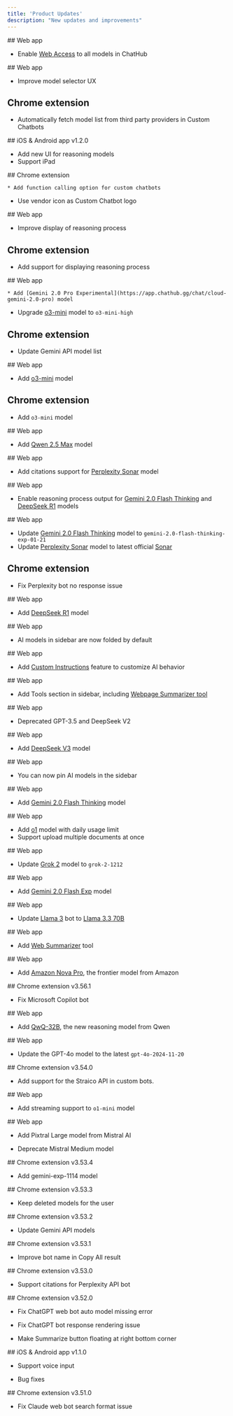 ```yaml
---
title: 'Product Updates'
description: "New updates and improvements"
---
```


<Update label="February 20, 2025">
  ## Web app

  * Enable [Web Access](/premium-features/web-access) to all models in ChatHub
</Update>

<Update label="February 17, 2025">
  ## Web app

  * Improve model selector UX

  ## Chrome extension

  * Automatically fetch model list from third party providers in Custom Chatbots
</Update>

<Update label="February 16, 2025">
  ## iOS & Android app v1.2.0

  * Add new UI for reasoning models
  * Support iPad
</Update>

<Update label="February 13, 2025">
  ## Chrome extension

	* Add function calling option for custom chatbots
  * Use vendor icon as Custom Chatbot logo
</Update>

<Update label="February 10, 2025">
  ## Web app

  * Improve display of reasoning process

  ## Chrome extension

  * Add support for displaying reasoning process
</Update>

<Update label="February 5, 2025">
  ## Web app

	* Add [Gemini 2.0 Pro Experimental](https://app.chathub.gg/chat/cloud-gemini-2.0-pro) model
  * Upgrade [o3-mini](https://app.chathub.gg/chat/cloud-o3-mini) model to `o3-mini-high`

  ## Chrome extension

  * Update Gemini API model list
</Update>

<Update label="January 31, 2025">
  ## Web app

  * Add [o3-mini](https://app.chathub.gg/chat/cloud-o3-mini) model

  ## Chrome extension

  * Add `o3-mini` model
</Update>

<Update label="January 28, 2025">
  ## Web app

  * Add [Qwen 2.5 Max](https://app.chathub.gg/chat/cloud-qwen2.5-max) model
</Update>

<Update label="January 25, 2025">
  ## Web app

  * Add citations support for [Perplexity Sonar](https://app.chathub.gg/chat/cloud-pplx-sonar-online) model
</Update>

<Update label="January 22, 2025">
  ## Web app

  * Enable reasoning process output for [Gemini 2.0 Flash Thinking](https://app.chathub.gg/chat/cloud-gemini-2.0-flash-thinking) and [DeepSeek R1](https://app.chathub.gg/chat/cloud-deepseek-r1) models
</Update>

<Update label="January 21, 2025">
  ## Web app

  * Update [Gemini 2.0 Flash Thinking](https://app.chathub.gg/chat/cloud-gemini-2.0-flash-thinking) model to `gemini-2.0-flash-thinking-exp-01-21`
  * Update [Perplexity Sonar](https://app.chathub.gg/chat/cloud-pplx-sonar-online) model to latest official [Sonar](https://sonar.perplexity.ai/)

  ## Chrome extension

  * Fix Perplexity bot no response issue
</Update>

<Update label="January 19, 2025">
  ## Web app

  * Add [DeepSeek R1](https://app.chathub.gg/chat/cloud-deepseek-r1) model
</Update>

<Update label="January 10, 2025">
  ## Web app

  * AI models in sidebar are now folded by default
</Update>

<Update label="January 6, 2025">
  ## Web app

  * Add [Custom Instructions](/features/custom-instructions) feature to customize AI behavior
</Update>

<Update label="January 3, 2025">
  ## Web app

  * Add Tools section in sidebar, including [Webpage Summarizer tool](https://app.chathub.gg/webpage-summarizer)
</Update>

<Update label="January 2, 2025">
  ## Web app

  * Deprecated GPT-3.5 and DeepSeek V2
</Update>

<Update label="December 26, 2024">
  ## Web app

  * Add [DeepSeek V3](https://app.chathub.gg/chat/cloud-deepseek-v3) model
</Update>

<Update label="December 24, 2024" >
  ## Web app

  * You can now pin AI models in the sidebar
</Update>

<Update label="December 20, 2024">
  ## Web app

  * Add [Gemini 2.0 Flash Thinking](https://app.chathub.gg/chat/cloud-gemini-2.0-flash-thinking) model
</Update>

<Update label="December 19, 2024">
  ## Web app

  * Add [o1](https://app.chathub.gg/chat/cloud-o1) model with daily usage limit
  * Support upload multiple documents at once
</Update>

<Update label="December 15, 2024">
  ## Web app

  * Update [Grok 2](https://app.chathub.gg/chat/cloud-grok-2) model to `grok-2-1212`
</Update>

<Update label="December 11, 2024">
  ## Web app

  * Add [Gemini 2.0 Flash Exp](https://app.chathub.gg/chat/cloud-gemini-2.0-flash) model
</Update>

<Update label="December 7, 2024">
  ## Web app

  * Update [Llama 3](https://app.chathub.gg/chat/cloud-llama3) bot to [Llama 3.3 70B](https://huggingface.co/meta-llama/Llama-3.3-70B-Instruct)
</Update>

<Update label="December 6, 2024">
  ## Web app

  * Add [Web Summarizer](https://app.chathub.gg/webpage-summarizer) tool
</Update>

<Update label="December 6, 2024">
  ## Web app

  * Add [Amazon Nova Pro](https://app.chathub.gg/chat/cloud-amazon-nova-pro), the frontier model from Amazon
</Update>

<Update label="December 3, 2024">
  ## Chrome extension v3.56.1

  * Fix Microsoft Copilot bot
</Update>

<Update label="November 28, 2024">
  ## Web app

  * Add [QwQ-32B](https://app.chathub.gg/chat/cloud-qwq-32b), the new reasoning model from Qwen
</Update>

<Update label="November 21, 2024">
  ## Web app

  * Update the GPT-4o model to the latest `gpt-4o-2024-11-20`
</Update>

<Update label="November 20, 2024">
  ## Chrome extension v3.54.0

  * Add support for the Straico API in custom bots.
</Update>

<Update label="November 20, 2024">
  ## Web app

  * Add streaming support to `o1-mini` model
</Update>

<Update label="November 19, 2024">
  ## Web app

  * Add Pixtral Large model from Mistral AI

  * Deprecate Mistral Medium model
</Update>

<Update label="November 17, 2024">
  ## Chrome extension v3.53.4

  * Add gemini-exp-1114 model
</Update>

<Update label="November 15, 2024">
  ## Chrome extension v3.53.3

  * Keep deleted models for the user
</Update>

<Update label="November 14, 2024">
  ## Chrome extension v3.53.2

  * Update Gemini API models
</Update>

<Update label="November 13, 2024">
  ## Chrome extension v3.53.1

  * Improve bot name in Copy All result
</Update>

<Update label="November 12, 2024">
  ## Chrome extension v3.53.0

  * Support citations for Perplexity API bot
</Update>

<Update label="November 11, 2024">
  ## Chrome extension v3.52.0

  * Fix ChatGPT web bot auto model missing error

  * Fix ChatGPT bot response rendering issue

  * Make Summarize button floating at right bottom corner
</Update>

<Update label="November 10, 2024">
  ## iOS & Android app v1.1.0

  * Support voice input

  * Bug fixes
</Update>

<Update label="November 8, 2024">
  ## Chrome extension v3.51.0

  * Fix Claude web bot search format issue
</Update>